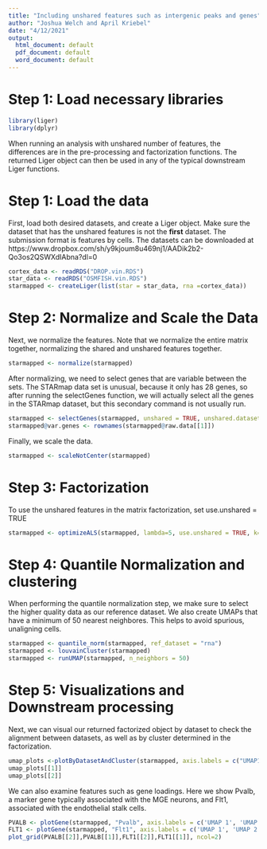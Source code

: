 ```yaml
---
title: "Including unshared features such as intergenic peaks and genes"
author: "Joshua Welch and April Kriebel"
date: "4/12/2021"
output:
  html_document: default
  pdf_document: default
  word_document: default
---
```

# Step 1: Load necessary libraries
```r
library(liger)
library(dplyr)
```
When running an analysis with unshared number of features, the differences are in the pre-processing and factorization functions. The returned Liger object can then be used in any of the typical downstream Liger functions.

# Step 1: Load the data
First, load both desired datasets, and create a Liger object. Make sure the dataset that has the unshared features is not the **first** dataset. The submission format is features by cells.
The datasets can be downloaded at https://www.dropbox.com/sh/y9kjoum8u469nj1/AADik2b2-Qo3os2QSWXdIAbna?dl=0
```r
cortex_data <- readRDS("DROP.vin.RDS")
star_data <- readRDS("OSMFISH.vin.RDS")
starmapped <- createLiger(list(star = star_data, rna =cortex_data))
```
# Step 2: Normalize and Scale the Data
Next, we normalize the features. Note that we normalize the entire matrix together, normalizing the shared and unshared features together. 
```r
starmapped <- normalize(starmapped)
```

After normalizing, we need to select genes that are variable between the sets. The STARmap data set is unusual, because it only has 28 genes, so after running the selectGenes function, we will actually select all the genes in the STARmap dataset, but this secondary command is not usually run.
```r
starmapped <- selectGenes(starmapped, unshared = TRUE, unshared.datasets = list(2), unshared.thresh= 0.3)
starmapped@var.genes <- rownames(starmapped@raw.data[[1]])

```
Finally, we scale the data. 
```r
starmapped <- scaleNotCenter(starmapped)

```
# Step 3: Factorization
To use the unshared features in the matrix factorization, set use.unshared = TRUE
```r
starmapped <- optimizeALS(starmapped, lambda=5, use.unshared = TRUE, k=40, max_iters = 30, thresh=1e-10, rand.seed = 8069)

```
# Step 4: Quantile Normalization and clustering
When performing the quantile normalization step, we make sure to select the higher quality data as our reference dataset.
We also create UMAPs that have a minimum of 50 nearest neighbores. This helps to avoid spurious, unaligning cells.
```r
starmapped <- quantile_norm(starmapped, ref_dataset = "rna")
starmapped <- louvainCluster(starmapped)
starmapped <- runUMAP(starmapped, n_neighbors = 50)
```
# Step 5: Visualizations and Downstream processing
Next, we can visual our returned factorized object by dataset to check the alignment between datasets, as well as by cluster determined in the factorization.
```r
umap_plots <-plotByDatasetAndCluster(starmapped, axis.labels = c("UMAP1","UMAP2"), return.plots = TRUE)
umap_plots[[1]]
umap_plots[[2]]
```
We can also examine features such as gene loadings. Here we show Pvalb, a marker gene typically associated with the MGE neurons, and Flt1, associated with the endothelial stalk cells.
```r
PVALB <- plotGene(starmapped, "Pvalb", axis.labels = c('UMAP 1', 'UMAP 2'), return.plots = TRUE)
FLT1 <- plotGene(starmapped, "Flt1", axis.labels = c('UMAP 1', 'UMAP 2'), return.plots = TRUE)
plot_grid(PVALB[[2]],PVALB[[1]],FLT1[[2]],FLT1[[1]], ncol=2)
```



